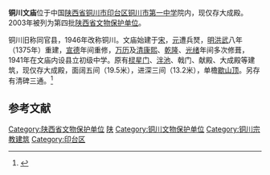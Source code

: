 {{coord|35|06|35|N|109|05|43|E|display=title|scale:10000}}
{{文物保护单位
| 级别 = 省级
| 省区市 = 陕西省
| 名称 = 铜川文庙大成殿
| 图片 = 
| 所在 = [[铜川市|铜川市]][[印台区|印台区]]
| 分类 = 古建筑
| 时代 = [[清朝|清]]
| 编号 = 第四批
| 登录 = 2003年9月24日
}}

'''铜川文庙'''位于中国[[陕西省|陕西省]][[铜川市|铜川市]][[印台区|印台区]][[铜川市第一中学|铜川市第一中学]]院内，现仅存大成殿。2003年被列为第四批[[陕西省文物保护单位|陕西省文物保护单位]]。

铜川旧称同官县，1946年改称铜川。文庙始建于[[宋朝|宋]]，[[元朝|元]]遭兵燹，[[明朝|明]][[洪武|洪武]]八年（1375年）重建，[[宣德|宣德]]年间重修，[[万历|万历]]及[[清朝|清]][[康熙|康熙]]、[[乾隆|乾隆]]、[[光绪|光绪]]年间多次修葺，1941年在文庙内设县立初级中学。原有[[棂星门|棂星门]]、[[泮池|泮池]]、戟门、献殿、大成殿等建筑，现仅存大成殿，面阔五间（19.5米），进深三间（13.2米），单檐[[歇山顶|歇山顶]]。另存有清碑三通。<ref>{{cite book zh|title=陕西文物古迹大观（三）：陕西省省级文物保护单位巡礼 |author=陕西省文物局 编 |publisher=三秦出版社 |year=2006 |isbn=7-80736-121-2 |pages=104 }}</ref>

==参考文献==
{{reflist}}

{{DEFAULTSORT:T}}
[[Category:陕西省文物保护单位|Category:陕西省文物保护单位]]
[[Category:陕西孔庙|陕]]
[[Category:铜川文物保护单位|Category:铜川文物保护单位]]
[[Category:铜川宗教建筑|Category:铜川宗教建筑]]
[[Category:印台区|Category:印台区]]